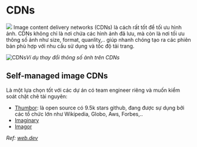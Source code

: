 # CDNs
<img src="https://web-dev.imgix.net/image/admin/GA4udXeYUEjHSY4N0Qew.jpg?auto=format&w=1600" />
Image content delivery networks (CDNs) là cách rất tốt để tối ưu hình ảnh. CDNs không chỉ là nơi chứa các hình ảnh đã lưu, mà còn là nơi tối ưu thông số ảnh như size, format, quanlity,.. giúp nhanh chóng tạo ra các phiên bản phù hợp với nhu cầu sử dụng và tốc độ tải trang.


<img src="https://web-dev.imgix.net/image/admin/OIF2VcXp8P6O7tQvw53B.jpg?auto=format&w=1600" alt="CDNs" />*Ví dụ thay đổi thông số ảnh trên CDNs*
## Self-managed image CDNs
Là một lựa chọn tốt với các dự án có team engineer riêng và muốn kiểm soát chặt chẽ tài nguyên:
 - [Thumbor](https://github.com/thumbor/thumbor): là open source có 9.5k stars github, đang được sự dụng bởi các tổ chức lớn như Wikipedia, Globo, Aws, Forbes,..
 - [Imaginary](https://github.com/h2non/imaginary)
 - [Imagor](https://github.com/cshum/imagor)

_Ref: [web.dev](https://web.dev/choose-the-right-image-format/#choose-the-right-image-format)_